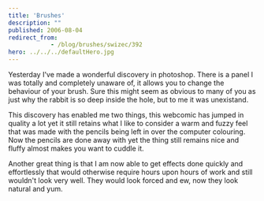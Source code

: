 ```yaml
---
title: 'Brushes'
description: ""
published: 2006-08-04
redirect_from: 
            - /blog/brushes/swizec/392
hero: ../../../defaultHero.jpg
---
```


Yesterday I've made a wonderful discovery in photoshop. There is a panel I was totally and completely unaware of, it allows you to change the behaviour of your brush. Sure this might seem as obvious to many of you as just why the rabbit is so deep inside the hole, but to me it was unexistand.  

This discovery has enabled me two things, this webcomic has jumped in quality a lot yet it still retains what I like to consider a warm and fuzzy feel that was made with the pencils being left in over the computer colouring. Now the pencils are done away with yet the thing still remains nice and fluffy almost makes you want to cuddle it.  

Another great thing is that I am now able to get effects done quickly and effortlessly that would otherwise require hours upon hours of work and still wouldn't look very well. They would look forced and ew, now they look natural and yum.
